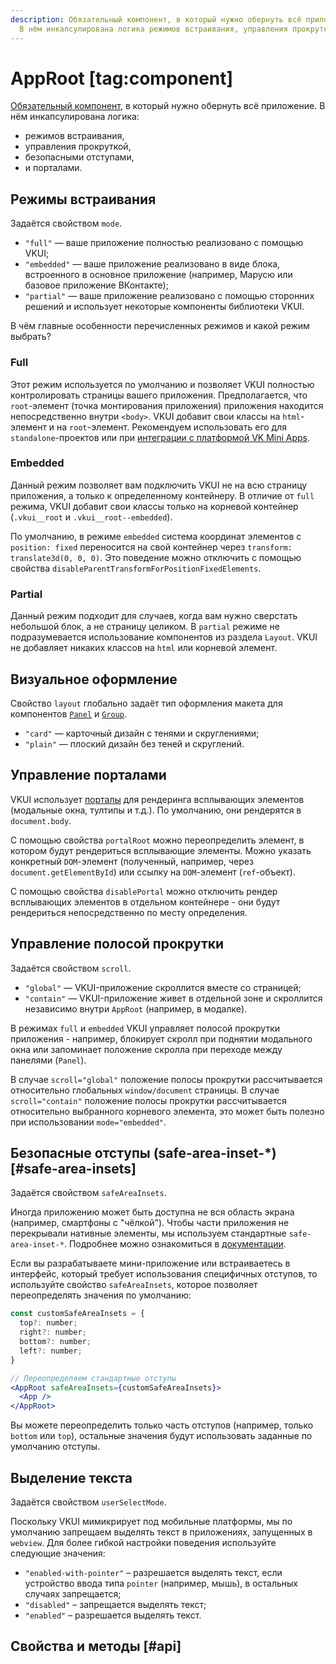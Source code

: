 ```yaml
---
description: Обязательный компонент, в который нужно обернуть всё приложение.
  В нём инкапсулирована логика режимов встраивания, управления прокруткой, безопасными отступами и порталами.
---
```


<Overview group="configuration">

# AppRoot [tag:component]

[Обязательный компонент](/overview/install#step4), в который нужно обернуть всё приложение. В нём инкапсулирована логика:

- режимов встраивания,
- управления прокруткой,
- безопасными отступами,
- и порталами.

</Overview>

## Режимы встраивания

Задаётся свойством `mode`.

- `"full"` — ваше приложение полностью реализовано с помощью VKUI;
- `"embedded"` — ваше приложение реализовано в виде блока, встроенного в основное приложение
  (например, Марусю или базовое приложение ВКонтакте);
- `"partial"` — ваше приложение реализовано с помощью сторонних решений и использует некоторые компоненты библиотеки VKUI.

В чём главные особенности перечисленных режимов и какой режим выбрать?

### Full

Этот режим используется по умолчанию и позволяет VKUI полностью контролировать страницы вашего приложения.
Предполагается, что `root`-элемент (точка монтирования приложения) приложения находится непосредственно внутри `<body>`.
VKUI добавит свои классы на `html`-элемент и на `root`-элемент.
Рекомендуем использовать его для `standalone`-проектов или при [интеграции с платформой VK Mini Apps](/integrations/vk-mini-apps).

### Embedded

Данный режим позволяет вам подключить VKUI не на всю страницу приложения, а только к определенному контейнеру.
В отличие от `full` режима, VKUI добавит свои классы только на корневой контейнер (`.vkui__root` и `.vkui__root--embedded`).

По умолчанию, в режиме `embedded` система координат элементов с `position: fixed` переносится на свой контейнер через `transform: translate3d(0, 0, 0)`.
Это поведение можно отключить с помощью свойства `disableParentTransformForPositionFixedElements`.

### Partial

Данный режим подходит для случаев, когда вам нужно сверстать небольшой блок, а не страницу целиком. В `partial` режиме не подразумевается использование компонентов из раздела `Layout`. VKUI не добавляет никаких классов на `html` или корневой элемент.

## Визуальное оформление

Свойство `layout` глобально задаёт тип оформления макета для компонентов [`Panel`](/components/panel) и [`Group`](/components/group).

- `"card"` — карточный дизайн с тенями и скруглениями;
- `"plain"` — плоский дизайн без теней и скруглений.

## Управление порталами

VKUI использует [порталы](https://react.dev/reference/react-dom/createPortal) для рендеринга всплывающих элементов (модальные окна, тултипы и т.д.).
По умолчанию, они рендерятся в `document.body`.

С помощью свойства `portalRoot` можно переопределить элемент, в котором будут рендериться всплывающие элементы.
Можно указать конкретный `DOM`-элемент (полученный, например, через `document.getElementById`) или ссылку на `DOM`-элемент (`ref`-объект).

С помощью свойства `disablePortal` можно отключить рендер всплывающих элементов в отдельном контейнере -
они будут рендериться непосредственно по месту определения.

## Управление полосой прокрутки

Задаётся свойством `scroll`.

- `"global"` — VKUI-приложение скроллится вместе со страницей;
- `"contain"` — VKUI-приложение живет в отдельной зоне и скроллится независимо внутри `AppRoot` (например, в модалке).

В режимах `full` и `embedded` VKUI управляет полосой прокрутки приложения - например, блокирует скролл при поднятии
модального окна или запоминает положение скролла при переходе между панелями (`Panel`).

В случае `scroll="global"` положение полосы прокрутки рассчитывается относительно глобальных `window/document` страницы.
В случае `scroll="contain"` положение полосы прокрутки рассчитывается относительно выбранного корневого элемента,
это может быть полезно при использовании `mode="embedded"`.

## Безопасные отступы (safe-area-inset-\*) [#safe-area-insets]

Задаётся свойством `safeAreaInsets`.

Иногда приложению может быть доступна не вся область экрана (например, смартфоны с "чёлкой").
Чтобы части приложения не перекрывали нативные элементы, мы используем стандартные `safe-area-inset-*`.
Подробнее можно ознакомиться в [документации](https://developer.mozilla.org/en-US/docs/Web/CSS/env#safe-area-inset-top).

Если вы разрабатываете мини-приложение или встраиваетесь в интерфейс, который требует использования специфичных отступов, то
используйте свойство `safeAreaInsets`, которое позволяет переопределять значения по умолчанию:

```jsx
const customSafeAreaInsets = {
  top?: number;
  right?: number;
  bottom?: number;
  left?: number;
}

// Переопределяем стандартные отступы
<AppRoot safeAreaInsets={customSafeAreaInsets}>
  <App />
</AppRoot>
```

Вы можете переопределить только часть отступов (например, только `bottom` или `top`), остальные значения будут использовать
заданные по умолчанию отступы.

## Выделение текста

Задаётся свойством `userSelectMode`.

Поскольку VKUI мимикрирует под мобильные платформы, мы по умолчанию запрещаем выделять текст в приложениях, запущенных в `webview`.
Для более гибкой настройки поведения используйте следующие значения:

- `"enabled-with-pointer"` – разрешается выделять текст, если устройство ввода типа `pointer` (например, мышь), в остальных случаях запрещается;
- `"disabled"` – запрещается выделять текст;
- `"enabled"` – разрешается выделять текст.

## Свойства и методы [#api]

<PropsTable name="AppRoot" />
